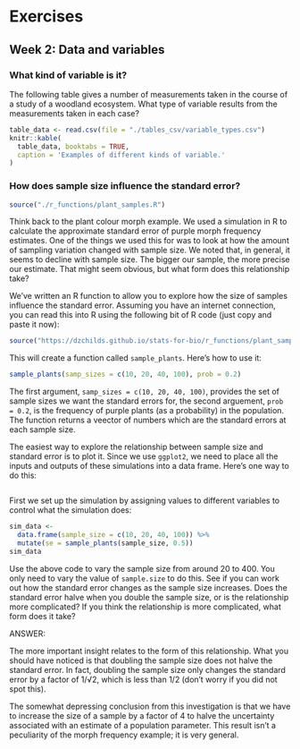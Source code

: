 # Exercises 

## Week 2: Data and variables

### What kind of variable is it?

The following table gives a number of measurements taken in the course of a study of a woodland ecosystem. What type of variable results from the measurements taken in each case?

```r
table_data <- read.csv(file = "./tables_csv/variable_types.csv")
knitr::kable(
  table_data, booktabs = TRUE,
  caption = 'Examples of different kinds of variable.'
)
```


### How does sample size influence the standard error?

```r
source("./r_functions/plant_samples.R")
```

Think back to the plant colour morph example. We used a simulation in R to calculate the approximate standard error of purple morph frequency estimates. One of the things we used this for was to look at how the amount of sampling variation changed with sample size. We noted that, in general, it seems to decline with sample size. The bigger our sample, the more precise our estimate. That might seem obvious, but what form does this relationship take?

We've written an R function to allow you to explore how the size of samples influence the standard error. Assuming you have an internet connection, you can read this into R using the following bit of R code (just copy and paste it now):

```r
source("https://dzchilds.github.io/stats-for-bio/r_functions/plant_samples.R")
```

This will create a function called `sample_plants`. Here's how to use it:
```r
sample_plants(samp_sizes = c(10, 20, 40, 100), prob = 0.2)
```
The first argument, `samp_sizes = c(10, 20, 40, 100)`, provides the set of sample sizes we want the standard errors for, the second arguement, `prob = 0.2`, is the frequency of purple plants (as a probability) in the population. The function returns a veector of numbers which are the standard errors at each sample size.

The easiest way to explore the relationship between sample size and standard error is to plot it. Since we use `ggplot2`, we need to place all the inputs and outputs of these simulations into a data frame. Here's one way to do this:
```r

```


First we set up the simulation by assigning values to different variables to control what the simulation does:
```r
sim_data <- 
  data.frame(sample_size = c(10, 20, 40, 100)) %>% 
  mutate(se = sample_plants(sample_size, 0.5))
sim_data
```

Use the above code to vary the sample size from around 20 to 400. You only need to vary the value of `sample.size` to do this. See if you can work out how the standard error changes as the sample size increases. Does the standard error halve when you double the sample size, or is the relationship more complicated? If you think the relationship is more complicated, what form does it take?

ANSWER:

The more important insight relates to the form of this relationship. What you should have noticed is that doubling the sample size does not halve the standard error. In fact, doubling the sample size only changes the standard error by a factor of 1/√2, which is less than 1/2 (don't worry if you did not spot this).

The somewhat depressing conclusion from this investigation is that we have to increase the size of a sample by a factor of 4 to halve the uncertainty associated with an estimate of a population parameter. This result isn't a peculiarity of the morph frequency example; it is very general.



